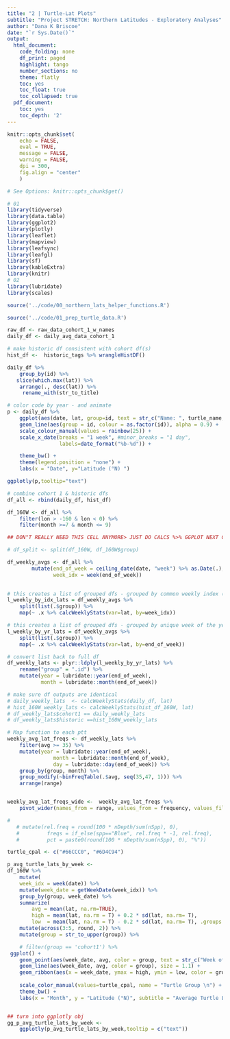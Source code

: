 ```yaml
---
title: "2 | Turtle-Lat Plots"
subtitle: "Project STRETCH: Northern Latitudes - Exploratory Analyses"
author: "Dana K Briscoe"
date: "`r Sys.Date()`"
output:
  html_document:
    code_folding: none
    df_print: paged
    highlight: tango
    number_sections: no
    theme: flatly
    toc: yes
    toc_float: true
    toc_collapsed: true
  pdf_document:
    toc: yes
    toc_depth: '2'
---
```


```r
knitr::opts_chunk$set(
    echo = FALSE,
    eval = TRUE,
    message = FALSE,
    warning = FALSE,
    dpi = 300,
    fig.align = "center"
    )

# See Options: knitr::opts_chunk$get()
```

```r
# 01
library(tidyverse)
library(data.table)
library(ggplot2)
library(plotly)
library(leaflet)
library(mapview)
library(leafsync)
library(leafgl)
library(sf)
library(kableExtra)
library(knitr)
# 02
library(lubridate)
library(scales)
```

```r
source('../code/00_northern_lats_helper_functions.R')
```

```r
source('../code/01_prep_turtle_data.R')

```

```r
raw_df <- raw_data_cohort_1_w_names
daily_df <- daily_avg_data_cohort_1

# make historic df consistent with cohort df(s)
hist_df <-  historic_tags %>% wrangleHistDF()

```

```r
daily_df %>%
    group_by(id) %>%
   slice(which.max(lat)) %>%
    arrange(., desc(lat)) %>%
     rename_with(str_to_title)
```


```r
# color code by year - and animate
p <- daily_df %>%
    ggplot(aes(date, lat, group=id, text = str_c("Name: ", turtle_name,"\nID: ", id, "\n\nLat: ", round(lat,2), "°N", "\nDate: ", date))) +
    geom_line(aes(group = id, colour = as.factor(id)), alpha = 0.9) +
    scale_colour_manual(values = rainbow(25)) +
    scale_x_date(breaks = "1 week", #minor_breaks = "1 day", 
                 labels=date_format("%b-%d")) +

    theme_bw() +
    theme(legend.position = "none") +
    labs(x = "Date", y="Latitude (°N) ")

ggplotly(p,tooltip="text")

```



```r
# combine cohort 1 & historic dfs
df_all <- rbind(daily_df, hist_df)

```


```r
df_160W <- df_all %>%
    filter(lon > -160 & lon < 0) %>%
    filter(month >=7 & month <= 9)

```


```r

## DON"T REALLY NEED THIS CELL ANYMORE> JUST DO CALCS %>% GGPLOT NEXT CELL

# df_split <- split(df_160W, df_160W$group)

df_weekly_avgs <- df_all %>%
        mutate(end_of_week = ceiling_date(date, "week") %>% as.Date(.),
               week_idx = week(end_of_week)) 
       

# this creates a list of grouped dfs - grouped by common weekly index (# week of a year)
l_weekly_by_idx_lats = df_weekly_avgs %>%
    split(list(.$group)) %>%
    map(~ .x %>% calcWeeklyStats(var=lat, by=week_idx))

# this creates a list of grouped dfs - grouped by unique week of the year
l_weekly_by_yr_lats = df_weekly_avgs %>%
    split(list(.$group)) %>%
    map(~ .x %>% calcWeeklyStats(var=lat, by=end_of_week))

# convert list back to full df
df_weekly_lats <- plyr::ldply(l_weekly_by_yr_lats) %>%
    rename("group" = ".id") %>%
    mutate(year = lubridate::year(end_of_week),
           month = lubridate::month(end_of_week))

# make sure df outputs are identical
# daily_weekly_lats  <- calcWeeklyStats(daily_df, lat)
# hist_160W_weekly_lats <- calcWeeklyStats(hist_df_160W, lat)
# df_weekly_lats$cohort1 == daily_weekly_lats
# df_weekly_lats$historic ==hist_160W_weekly_lats
```


```r

# Map function to each ptt
weekly_avg_lat_freqs <- df_weekly_lats %>% 
    filter(avg >= 35) %>%
    mutate(year = lubridate::year(end_of_week),
               month = lubridate::month(end_of_week),
               day = lubridate::day(end_of_week)) %>%
    group_by(group, month) %>%
    group_modify(~binFreqTable(.$avg, seq(35,47, 1))) %>%
    arrange(range) 


weekly_avg_lat_freqs_wide <-  weekly_avg_lat_freqs %>%
    pivot_wider(names_from = range, values_from = frequency, values_fill = 0) 

# 
   # mutate(rel.freq = round(100 * nDepth/sum(nSpp), 0), 
   #         freqs = if_else(spp=="Blue", rel.freq * -1, rel.freq),
   #         pct = paste0(round(100 * nDepth/sum(nSpp), 0), "%")) 

```


```r
turtle_cpal <- c("#66CCC0", "#6D4C94")

p_avg_turtle_lats_by_week <-   
df_160W %>%
    mutate(
    week_idx = week(date)) %>%
    mutate(week_date = getWeekDate(week_idx)) %>%
    group_by(group, week_date) %>%
    summarize(
        avg = mean(lat, na.rm=TRUE),
        high = mean(lat, na.rm = T) + 0.2 * sd(lat, na.rm= T),
        low  = mean(lat, na.rm = T) - 0.2 * sd(lat, na.rm= T), .groups = "drop")  %>%
    mutate(across(3:5, round, 2)) %>%
    mutate(group = str_to_upper(group)) %>%

    # filter(group == 'cohort1') %>%
 ggplot() +
    geom_point(aes(week_date, avg, color = group, text = str_c("Week of: ", week_date, "\n \nAvg Turtle Lat: ", avg, "°N")), size = 3) +
    geom_line(aes(week_date, avg, color = group), size = 1.1) +
    geom_ribbon(aes(x = week_date, ymax = high, ymin = low, color = group), alpha = 0.3) +
    
    scale_color_manual(values=turtle_cpal, name = "Turtle Group \n") +
    theme_bw() +
    labs(x = "Month", y = "Latitude (°N)", subtitle = "Average Turtle Latitude by Week (July - Sept)")


## turn into ggplotly obj
gg_p_avg_turtle_lats_by_week <- 
    ggplotly(p_avg_turtle_lats_by_week,tooltip = c("text"))

```





